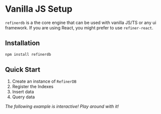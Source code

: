 # Vanilla JS Setup

`refinerdb` is a the core engine that can be used
with vanilla JS/TS or any ui framework. If you are using React, you might prefer
to use `refiner-react`.

## Installation

```sh
npm install refinerdb
```

## Quick Start


1. Create an instance of `RefinerDB`
2. Register the Indexes
3. Insert data
4. Query data

_The following example is interactive! Play around with it!_

<InteractiveDemo slug="quick-start" />
